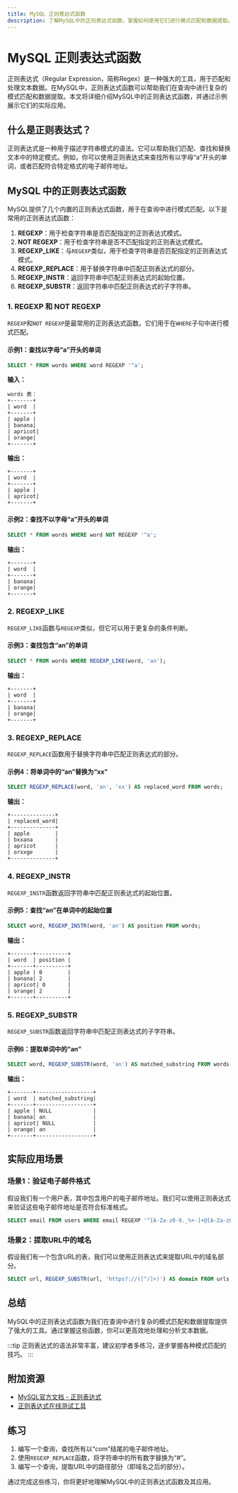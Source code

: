 ```yaml
---
title: MySQL 正则表达式函数
description: 了解MySQL中的正则表达式函数，掌握如何使用它们进行模式匹配和数据提取。
---
```


# MySQL 正则表达式函数

正则表达式（Regular Expression，简称Regex）是一种强大的工具，用于匹配和处理文本数据。在MySQL中，正则表达式函数可以帮助我们在查询中进行复杂的模式匹配和数据提取。本文将详细介绍MySQL中的正则表达式函数，并通过示例展示它们的实际应用。

## 什么是正则表达式？

正则表达式是一种用于描述字符串模式的语法。它可以帮助我们匹配、查找和替换文本中的特定模式。例如，你可以使用正则表达式来查找所有以字母“a”开头的单词，或者匹配符合特定格式的电子邮件地址。

## MySQL 中的正则表达式函数

MySQL提供了几个内置的正则表达式函数，用于在查询中进行模式匹配。以下是常用的正则表达式函数：

1. **REGEXP**：用于检查字符串是否匹配指定的正则表达式模式。
2. **NOT REGEXP**：用于检查字符串是否不匹配指定的正则表达式模式。
3. **REGEXP_LIKE**：与`REGEXP`类似，用于检查字符串是否匹配指定的正则表达式模式。
4. **REGEXP_REPLACE**：用于替换字符串中匹配正则表达式的部分。
5. **REGEXP_INSTR**：返回字符串中匹配正则表达式的起始位置。
6. **REGEXP_SUBSTR**：返回字符串中匹配正则表达式的子字符串。

### 1. REGEXP 和 NOT REGEXP

`REGEXP`和`NOT REGEXP`是最常用的正则表达式函数。它们用于在`WHERE`子句中进行模式匹配。

#### 示例1：查找以字母“a”开头的单词

```sql
SELECT * FROM words WHERE word REGEXP '^a';
```

**输入：**
```plaintext
words 表：
+-------+
| word  |
+-------+
| apple |
| banana|
| apricot|
| orange|
+-------+
```

**输出：**
```plaintext
+-------+
| word  |
+-------+
| apple |
| apricot|
+-------+
```

#### 示例2：查找不以字母“a”开头的单词

```sql
SELECT * FROM words WHERE word NOT REGEXP '^a';
```

**输出：**
```plaintext
+-------+
| word  |
+-------+
| banana|
| orange|
+-------+
```

### 2. REGEXP_LIKE

`REGEXP_LIKE`函数与`REGEXP`类似，但它可以用于更复杂的条件判断。

#### 示例3：查找包含“an”的单词

```sql
SELECT * FROM words WHERE REGEXP_LIKE(word, 'an');
```

**输出：**
```plaintext
+-------+
| word  |
+-------+
| banana|
| orange|
+-------+
```

### 3. REGEXP_REPLACE

`REGEXP_REPLACE`函数用于替换字符串中匹配正则表达式的部分。

#### 示例4：将单词中的“an”替换为“xx”

```sql
SELECT REGEXP_REPLACE(word, 'an', 'xx') AS replaced_word FROM words;
```

**输出：**
```plaintext
+--------------+
| replaced_word|
+--------------+
| apple        |
| bxxana       |
| apricot      |
| orxxge       |
+--------------+
```

### 4. REGEXP_INSTR

`REGEXP_INSTR`函数返回字符串中匹配正则表达式的起始位置。

#### 示例5：查找“an”在单词中的起始位置

```sql
SELECT word, REGEXP_INSTR(word, 'an') AS position FROM words;
```

**输出：**
```plaintext
+-------+----------+
| word  | position |
+-------+----------+
| apple | 0        |
| banana| 2        |
| apricot| 0       |
| orange| 2        |
+-------+----------+
```

### 5. REGEXP_SUBSTR

`REGEXP_SUBSTR`函数返回字符串中匹配正则表达式的子字符串。

#### 示例6：提取单词中的“an”

```sql
SELECT word, REGEXP_SUBSTR(word, 'an') AS matched_substring FROM words;
```

**输出：**
```plaintext
+-------+------------------+
| word  | matched_substring|
+-------+------------------+
| apple | NULL             |
| banana| an               |
| apricot| NULL            |
| orange| an               |
+-------+------------------+
```

## 实际应用场景

### 场景1：验证电子邮件格式

假设我们有一个用户表，其中包含用户的电子邮件地址。我们可以使用正则表达式来验证这些电子邮件地址是否符合标准格式。

```sql
SELECT email FROM users WHERE email REGEXP '^[A-Za-z0-9._%+-]+@[A-Za-z0-9.-]+\\.[A-Za-z]{2,}$';
```

### 场景2：提取URL中的域名

假设我们有一个包含URL的表，我们可以使用正则表达式来提取URL中的域名部分。

```sql
SELECT url, REGEXP_SUBSTR(url, 'https?://([^/]+)') AS domain FROM urls;
```

## 总结

MySQL中的正则表达式函数为我们在查询中进行复杂的模式匹配和数据提取提供了强大的工具。通过掌握这些函数，你可以更高效地处理和分析文本数据。

:::tip
正则表达式的语法非常丰富，建议初学者多练习，逐步掌握各种模式匹配的技巧。
:::

## 附加资源

- [MySQL官方文档 - 正则表达式](https://dev.mysql.com/doc/refman/8.0/en/regexp.html)
- [正则表达式在线测试工具](https://regex101.com/)

## 练习

1. 编写一个查询，查找所有以“com”结尾的电子邮件地址。
2. 使用`REGEXP_REPLACE`函数，将字符串中的所有数字替换为“#”。
3. 编写一个查询，提取URL中的路径部分（即域名之后的部分）。

通过完成这些练习，你将更好地理解MySQL中的正则表达式函数及其应用。